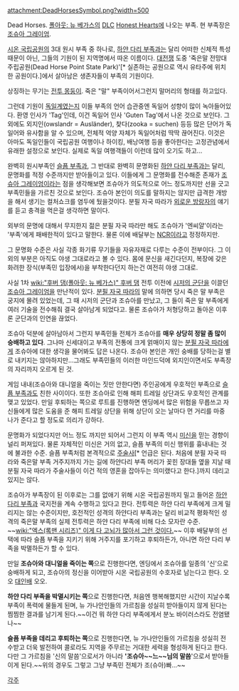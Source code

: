 attachment:DeadHorsesSymbol.png?width=500

Dead Horses. [[폴아웃: 뉴 베가스]]의 [[DLC]] [[Honest Hearts]]에 나오는 부족. 현 부족장은 [[조슈아 그레이엄]].

[[시온 국립공원]]의 3대 원시 부족 중 하나로, [[하얀 다리 부족]]과는 달리 어떠한 신체적 특성 때문이 아닌, 그들의 기원이 된 지역명에서 따온 이름이다. [[대전쟁]] 도중 '죽은말 전망대 주립공원(Dead Horse Point State Park)'[* 실존하는 공원으로 역시 유타주에 위치한 공원이다.]에서 살아남은 생존자들이 부족의 기원이다. 

상징하는 무기는 [[전투 몽둥이]]. 죽은 "말" 부족이어서그런지 말머리의 형태를 하고있다.

그런데 기원이 [[독일]]계였는지 이들 부족의 언어 습관중엔 독일어 성향이 많이 녹아들어있다. 환영 인사가 'Tag'인데, 이건 독일어 인사 'Guten Tag'에서 나온 것으로 보인다. 그 외에도 외지인(owslandr = Ausländer), 찾다(zooka = suchen) 등등 많은 단어가 독일어와 유사함을 알 수 있으며, 전체적 억양 자체가 독일어처럼 딱딱 끊어진다. 이것은 아마도 독일인들이 국립공원 여행이나 하이킹, 배낭여행 등을 좋아한다는 고정관념에서 유래한 설정으로 보인다. 실제로 독일 여행객들이 이런데 많이 오기도 하고... 

완벽히 원시부족인 [[슬픔 부족]]과, 그 반대로 완벽히 문명화된 [[하얀 다리 부족]]과는 달리, 문명화를 적정 수준까지만 받아들이고 있다. 이들에게 그 문명화를 전수해준 존재가 [[조슈아 그레이엄]]이라는 점을 생각해보면 조슈아가 의도적으로 어느 정도까지만 선을 긋고 부족민들을 가르친 것으로 보인다. 조슈아 본인이 의도를 말하지는 않지만 급격한 개방을 해서 생기는 컬처쇼크를 염두에 뒀을것이다. 분필 자국 따라가 [[외로운 방랑자]]의 얘기를 듣고 충격을 먹은걸 생각하면 말이다.

외부의 문명에 대해서 무지한지 젊은 분필 자국 따라만 해도 조슈아가 '엔씨얄'이라는 '부족'에게 패배한적이 있다고 말한다. 물론 이에 배달부는 [[NCR]]이라고 정정하지만.

그 문명화 수준은 사실 각종 화기류 무기들을 자유자재로 다루는 수준이 전부이다. 그 이외의 부분은 아직도 야생 그대로라고 볼 수 있다. 몸에 문신을 새긴다던지, 복장에 갖은 화려한 장식(부족민 입장에서)을 부착한다던지 하는건 여전히 야생 그대로.

사실 1차 [[wiki:"후버 댐(폴아웃: 뉴 베가스)" 후버 댐]] 전투 이전에 [[시저의 군단]]을 이끌던 [[조슈아 그레이엄]]을 만난적이 있다. [[분필 자국 따라]]의 말에 의하면 당시 죽은 말 부족은 궁지에 몰려 있었는데, 그 때 시저의 군단과 조슈아를 만났고, 그 들이 죽은 말 부족에게 여러 기술을 전수해줘 결국 살아남게 되었다고. 물론 조슈아가 처형당하고 돌아온 이후론 군단과의 인연을 끊었다.

조슈아 덕분에 살아남아서 그런지 부족민들 전체가 조슈아를 '''매우 상당히 정말 좀 많이 숭배하고 있다'''. 그나마 신세대이고 부족의 전통에 크게 얽매이지 않는 [[분필 자국 따라]]에게 조슈아에 대한 생각을 물어봐도 답은 나온다. 조슈아 본인은 개인 숭배를 당하는걸 별로 내키지는 않아하지만...그래도 부족민들의 이러한 마인드덕에 외지인이면서도 부족장의 자리까지 오르게 된 것.

게임 내내(조슈아와 대니얼을 죽이는 짓만 안한다면) 주인공에게 우호적인 부족으로 [[슬픔 부족]]과도 친한 사이이다. 또한 조슈아로 인해 해피 트레일 상단과도 우호적인 관계를 맺고 있었다. 만일 후퇴하는 쪽으로 루트를 진행하면 엔딩에서 많은 위험을 무릅쓰고 자신들에게 많은 도움을 준 해피 트레일 상단을 위해 상단이 오는 날마다 먼 거리를 마중 나가 준다고 할 정도로 의리가 강하다.

문명화가 되었다지만 어느 정도 까지만 되어서 그런지 이 부족 역시 [[미신]]을 믿는 경향이 널리 퍼져있다. 물론 자체적인 미신은 거의 없고, 슬픔 부족의 미신 행위를 흉내내는 것에 불과한 수준. 슬픔 부족처럼 본격적으로 [[주술사]][* 언급은 된다. 처음에 분필 자국 따라와 죽은말 부족 거주지까지 가는 길에 하얀다리 부족 머리가 꽂힌 장대들 옆을 지날 때 분필 자국 따라가 주술사들이 이건 적의 영혼을 잡아두는 의미랬다고 한다.]까지 데리고 있지는 않다.

조슈아가 부족장이 된 이후로는 그를 없애기 위해 시온 국립공원까지 밀고 들어온 [[하얀 다리 부족]]과 국지전을 계속 수행하고 있다고 한다. 전투력은 하얀 다리 부족에게 크게 밀리지는 않는 수준이지만, 호전적인 성격의 하얀다리 부족과는 달리 비교적 평화적인 성격의 죽은말 부족의 실제 전투력은 하얀 다리 부족에 비해 다소 모자란 수준. ~~[[wiki:"엑스(록맨 시리즈)" 이게 다 고뇌가 많아서 그런 것이다.]]~~ 이후 배달부의 선택에 따라 슬픔 부족을 지키기 위해 거주지를 포기하고 후퇴하든가, 아니면 하얀 다리 부족을 박멸하든가 할 수 있다.

만일 '''조슈아와 대니얼을 죽이는 쪽'''으로 진행한다면, 엔딩에서 조슈아를 일종의 '신'으로 숭배하게 되고, 조슈아의 정신을 이어받아 시온 국립공원의 수호자로 남는다고 한다. 오오 [[대인배]] 오오.

'''하얀 다리 부족을 박멸시키는 쪽'''으로 진행한다면, 처음엔 행복해했지만 시간이 지날수록 부족이 폭력에 물들게 된며, 뉴 가나안인들의 가르침을 성실히 받아들이지 않게 된다는 찜찜한 결과를 남기게 된다.~~이건 뭐 하얀 다리 부족에게서 분노 바이러스라도 전염됐나~~

'''슬픔 부족을 데리고 후퇴하는 쪽'''으로 진행한다면, 뉴 가나안인들의 가르침을 성실히 전수받고 더욱 발전하여 콜로라도 지역을 주무르는 거대한 세력을 형성하게 된다고 한다. 다만 그 가르침을 '신의 말씀'으로서가 아니라 ''''조슈아~~느~~님의 말씀''''으로서 받아들이게 된다.~~위의 경우도 그렇고 그냥 부족민 전체가 조(슈아)빠...~~

[[각주]]
